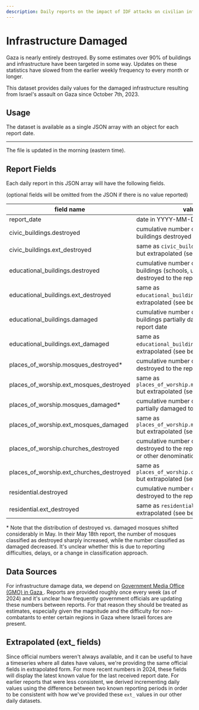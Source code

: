 ```yaml
---
description: Daily reports on the impact of IDF attacks on civilian infrastructure in Gaza, resulting in partial or total damage. Useful applications include time series, trend analysis, timelines.
---
```


# Infrastructure Damaged


<DocWarningBubble>
  Gaza is nearly entirely destroyed. By some estimates over 90% of buildings and
  infrastructure have been targeted in some way. Updates on these statistics
  have slowed from the earlier weekly frequency to every month or longer.
</DocWarningBubble>

This dataset provides daily values for the damaged infrastructure resulting from Israel's assault on Gaza since October 7th, 2023.

## Usage

The dataset is available as a single JSON array with an object for each report date.


<JSONFileLinks resource="InfrastructureDamaged_V3" />

---

The file is updated in the morning (eastern time).

## Report Fields

Each daily report in this JSON array will have the following fields.

(optional fields will be omitted from the JSON if there is no value reported)

| field name                               | value                                                                                                | optional |
| ---------------------------------------- | ---------------------------------------------------------------------------------------------------- | -------- |
| report_date                              | date in YYYY-MM-DD                                                                                   | no       |
| civic_buildings.destroyed                | cumulative number of government buildings destroyed to the report date                               | yes      |
| civic_buildings.ext_destroyed            | same as `civic_buildings.destroyed` but extrapolated (see below)                                     | no       |
| educational_buildings.destroyed          | cumulative number of educational buildings (schools, universities, etc) destroyed to the report date | yes      |
| educational_buildings.ext_destroyed      | same as `educational_buildings.destroyed` but extrapolated (see below)                               | no       |
| educational_buildings.damaged            | cumulative number of educational buildings partially damaged to the report date                      | yes      |
| educational_buildings.ext_damaged        | same as `educational_buildings.damaged` but extrapolated (see below)                                 | no       |
| places_of_worship.mosques_destroyed\*    | cumulative number of mosques destroyed to the report date                                            | yes      |
| places_of_worship.ext_mosques_destroyed  | same as `places_of_worship.mosques_destroyed` but extrapolated (see below)                           | no       |
| places_of_worship.mosques_damaged\*      | cumulative number of mosques partially damaged to the report date                                    | yes      |
| places_of_worship.ext_mosques_damaged    | same as `places_of_worship.mosques_damaged` but extrapolated (see below)                             | no       |
| places_of_worship.churches_destroyed     | cumulative number of churches destroyed to the report date (christian or other denomination)         | yes      |
| places_of_worship.ext_churches_destroyed | same as `places_of_worship.churches_destroyed` but extrapolated (see below)                          | no       |
| residential.destroyed                    | cumulative number of residential units destroyed to the report date                                  | yes      |
| residential.ext_destroyed                | same as `residential.destroyed` but extrapolated (see below)                                         | no       |

\* Note that the distribution of destroyed vs. damaged mosques shifted considerably in May. In their May 18th report, the number of mosques classified as destroyed sharply increased, while the number classified as damaged decreased. It's unclear whether this is due to reporting difficulties, delays, or a change in classification approach.

## Data Sources

For infrastructure damage data, we depend on [Government Media Office (GMO) in Gaza ](https://t.me/s/mediagovps).
Reports are provided roughly once every week (as of 2024) and it's unclear how frequently government officials are updating these numbers between reports. For that reason they should be treated as estimates, especially given the magnitude and the difficulty for non-combatants to enter certain regions in Gaza where Israeli forces are present.

## Extrapolated (ext\_ fields)

Since official numbers weren't always available, and it can be useful to have a timeseries where all dates have values, we're providing the same official fields in extrapolated form. For more recent numbers in 2024, these fields will display the latest known value for the last received report date. For earlier reports that were less consistent, we derived incrementing daily values using the difference between two known reporting periods in order to be consistent with how we've provided these `ext_` values in our other daily datasets.
